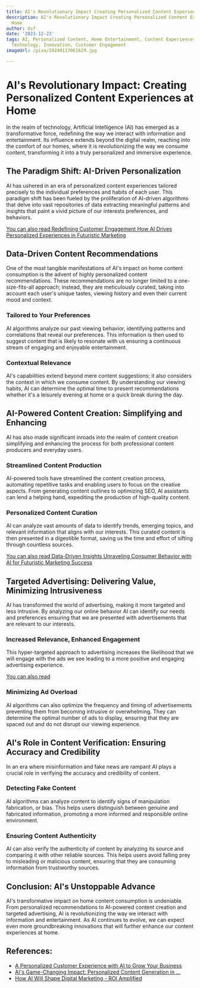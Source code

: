 ```yaml
---
title: AI's Revolutionary Impact Creating Personalized Content Experiences at Home
description: AI's Revolutionary Impact Creating Personalized Content Experiences at
  Home
author: Usf
date: '2023-12-23'
tags: AI, Personalized Content, Home Entertainment, Content Experiences, Digital Transformation,
  Technology, Innovation, Customer Engagement
imageUrl: /pixa/20240117061629.jpg

---
```

# AI's  Revolutionary  Impact: Creating Personalized Content Experiences at Home

In the realm of  technology, Artificial Intelligence (AI) has  emerged  as a transformative force, redefining the way we  interact with information and entertainment. Its influence extends beyond the digital realm, reaching  into  the comfort  of  our homes, where it is revolutionizing the way we consume content, transforming it into a truly personalized and immersive experience.

## The  Paradigm Shift: AI-Driven Personalization
AI has ushered in an era of personalized content experiences tailored precisely to the individual preferences and habits  of each user. This paradigm shift has been fueled by the proliferation of AI-driven algorithms  that delve into vast repositories of data extracting meaningful  patterns and insights that  paint a vivid picture of our interests preferences, and behaviors.

[You  can also read  Redefining Customer Engagement How AI Drives Personalized Experiences in Futuristic Marketing](Redefining%20Customer%20Engagement%20How%20AI%20Drives%20Personalized%20Experiences%20in%20Futuristic%20Marketing)


## Data-Driven Content Recommendations
One  of the most tangible manifestations of AI's impact  on home content consumption  is the advent of highly personalized content recommendations. These recommendations are no longer limited to a one-size-fits-all approach; instead, they are meticulously curated, taking into account each user's unique tastes, viewing history and even their current mood and context.

### Tailored to Your Preferences
AI algorithms analyze our  past viewing behavior, identifying patterns and correlations  that  reveal our preferences. This information is then used to suggest content that is likely to resonate with us  ensuring a continuous stream of engaging and enjoyable entertainment.

### Contextual Relevance
AI's capabilities extend beyond mere content suggestions; it also considers the context in which we consume content. By understanding our viewing  habits, AI  can determine the optimal time to present recommendations whether it's a leisurely evening at home  or a quick break during the day.

## AI-Powered Content Creation: Simplifying and Enhancing
AI has also made significant inroads into the realm of content creation simplifying and enhancing the process for both professional  content producers  and everyday  users.

### Streamlined  Content Production
AI-powered  tools have streamlined the content creation process, automating repetitive tasks and enabling users to focus  on the creative aspects. From generating content outlines to optimizing SEO, AI assistants can lend  a helping hand,  expediting the  production of high-quality content.

### Personalized Content Curation
AI can  analyze vast  amounts  of  data to identify trends, emerging topics,  and relevant information that aligns with our interests. This curated content is then presented in a digestible format, saving us the time  and effort of sifting through  countless sources.

[You can also read Data-Driven Insights  Unraveling Consumer Behavior with AI for Futuristic Marketing Success](Data-Driven%20Insights%20Unraveling%20Consumer%20Behavior%20with%20AI%20for%20Futuristic%20Marketing%20Success)


## Targeted Advertising: Delivering  Value, Minimizing Intrusiveness
AI has transformed the  world of advertising, making it  more targeted and less intrusive. By analyzing our online behavior AI can identify our needs and preferences ensuring that we are presented with advertisements that are relevant to our interests.

### Increased Relevance, Enhanced Engagement
This hyper-targeted approach to advertising increases the likelihood that we will engage with the  ads  we see leading to a more positive and engaging advertising experience.

[You can also read ]()


### Minimizing Ad Overload
AI algorithms  can also optimize the frequency and timing of advertisements preventing them from  becoming  intrusive or overwhelming. They can  determine  the optimal number of ads to display, ensuring that they are spaced out and do not disrupt our viewing experience.

## AI's  Role in  Content Verification: Ensuring Accuracy and Credibility
In an era where misinformation and fake news are rampant AI  plays a crucial role  in  verifying the accuracy and credibility of content.

### Detecting Fake Content
AI algorithms can analyze content to identify  signs of manipulation fabrication,  or bias. This helps users distinguish between genuine and fabricated information, promoting a more informed and responsible online environment.

### Ensuring Content Authenticity
AI  can also verify the authenticity of content by analyzing its source and  comparing it with other reliable sources. This helps users avoid falling prey to misleading or  malicious content,  ensuring that they are consuming information from trustworthy sources.

## Conclusion:  AI's Unstoppable Advance
AI's  transformative impact on home content consumption is undeniable. From personalized recommendations to AI-powered content creation and targeted advertising, AI is revolutionizing the way we interact with information and entertainment. As AI continues to evolve, we can expect even more groundbreaking innovations that will further enhance our  content experiences at home.

## References:
- [A Personalized Customer Experience with AI to Grow Your Business](https://forum.newsweek.com/blog/a-personalized-customer-experience-with-ai-to-grow-your-business)
- [AI's Game-Changing Impact: Personalized Content Generation in ...](https://www.ismartcom.com/blog/ais-game-changing-impact-personalized-content-generation-in-marketing-revolution)
- [How AI Will Shape Digital Marketing - ROI Amplified](https://roiamplified.com/insights/how-ai-will-shape-digital-marketing/)
